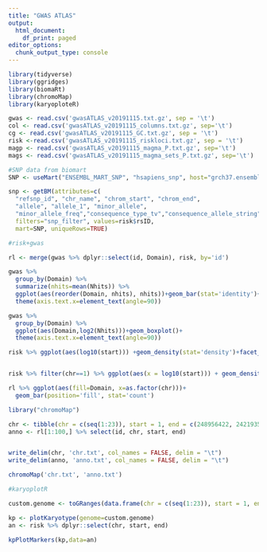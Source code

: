 ---
title: "GWAS ATLAS"
output:
  html_document:
    df_print: paged
editor_options:
  chunk_output_type: console
---

```{r}
library(tidyverse)
library(ggridges)
library(biomaRt)
library(chromoMap)
library(karyoploteR)
```

```{r}
gwas <- read.csv('gwasATLAS_v20191115.txt.gz', sep = '\t')
col <- read.csv('gwasATLAS_v20191115_columns.txt.gz', sep='\t')
cg <- read.csv('gwasATLAS_v20191115_GC.txt.gz', sep = '\t')
risk <-read.csv('gwasATLAS_v20191115_riskloci.txt.gz', sep = '\t')
magp <- read.csv('gwasATLAS_v20191115_magma_P.txt.gz', sep='\t')
mags <- read.csv('gwasATLAS_v20191115_magma_sets_P.txt.gz', sep='\t')
```

```{r}
#SNP data from biomart
SNP <- useMart("ENSEMBL_MART_SNP", "hsapiens_snp", host="grch37.ensembl.org", path="/biomart/martservice")

snp <- getBM(attributes=c(
  "refsnp_id", "chr_name", "chrom_start", "chrom_end",
  "allele", "allele_1", "minor_allele",
  "minor_allele_freq","consequence_type_tv","consequence_allele_string", "ensembl_gene_stable_id"),
  filters="snp_filter", values=risk$rsID,
  mart=SNP, uniqueRows=TRUE)

#risk+gwas

rl <- merge(gwas %>% dplyr::select(id, Domain), risk, by='id')
```


```{r}
gwas %>%
  group_by(Domain) %>%
  summarize(nhits=mean(Nhits)) %>%
  ggplot(aes(reorder(Domain, nhits), nhits))+geom_bar(stat='identity')+
  theme(axis.text.x=element_text(angle=90))

gwas %>%
  group_by(Domain) %>%
  ggplot(aes(Domain,log2(Nhits)))+geom_boxplot()+
  theme(axis.text.x=element_text(angle=90))

risk %>% ggplot(aes(log10(start))) +geom_density(stat='density')+facet_wrap(chr~.)


risk %>% filter(chr==1) %>% ggplot(aes(x = log10(start))) + geom_density()

rl %>% ggplot(aes(fill=Domain, x=as.factor(chr)))+
  geom_bar(position='fill', stat='count')
```

```{r}
library("chromoMap")

chr <- tibble(chr = c(seq(1:23)), start = 1, end = c(248956422, 242193529, 198295559, 190214555, 181538259, 170805979, 159345973, 145138636, 138394717, 133797422, 135086622, 133275309, 114364328, 107043718, 101991189, 90338345, 82257441, 80373258, 58617616, 64444167, 46709983, 50181468, 156040895))
anno <- rl[1:100,] %>% select(id, chr, start, end)


write_delim(chr, 'chr.txt', col_names = FALSE, delim = "\t")
write_delim(anno, 'anno.txt', col_names = FALSE, delim = "\t")

chromoMap('chr.txt', 'anno.txt')

```

```{r}
#karyoplotR

custom.genome <- toGRanges(data.frame(chr = c(seq(1:23)), start = 1, end = c(248956422, 242193529, 198295559, 190214555, 181538259, 170805979, 159345973, 145138636, 138394717, 133797422, 135086622, 133275309, 114364328, 107043718, 101991189, 90338345, 82257441, 80373258, 58617616, 64444167, 46709983, 50181468, 156040895)))

kp <- plotKaryotype(genome=custom.genome)
an <- risk %>% dplyr::select(chr, start, end)

kpPlotMarkers(kp,data=an)
```




